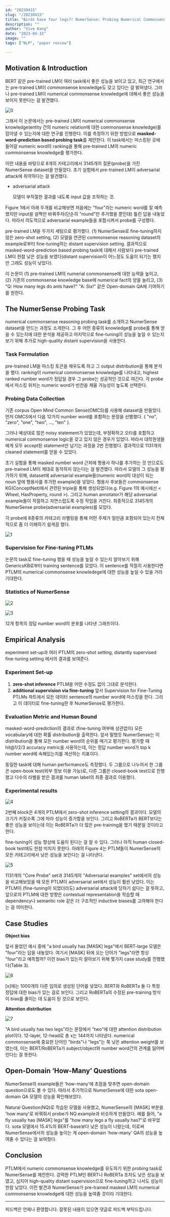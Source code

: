 ```yaml
---
id: "20230415"
slug: "/20230415"
title: "Birds have four legs?! NumerSense: Probing Numerical Commonsense Knowledge of Pre-trained Language Models"
description: ""
author: "Vive Kang"
date: "2023-04-15"
image: ""
tags: ["NLP", "paper review"]

---
```

## Motivation & Introduction

BERT 같은 pre-trained LM이 여러 task에서 좋은 성능을 보이고 있고, 최근 연구에서는 pre-trained LM이 commonsense knowledge도 갖고 있다는 걸 밝혀냈다. 그러나 pre-trained LM이 numerical commonsense knowledge에 대해서 좋은 성능을 보이지 못한다는 걸 발견했다.

![0](../blogImage/27-0.png)

그래서 이 논문에서는 pre-trained LM이 numerical commonsense knowledge(entity 간의 numeric relation에 대한 commonsense knowledge)를 잡아낼 수 있는지에 대한 연구를 진행한다. 이를 측정하기 위한 방법으로 **masked-word-prediction based probing task**를 제안한다. 이 task에서는 마스킹된 곳에 들어갈 numeric word의 ranking을 통해 pre-trained LM의 numeric commonsense knowledge를 평가한다. 

이런 내용을 바탕으로 8개의 카테고리에서 3145개의 질문(probe)을 가진 NumerSense dataset을 만들었다. 초기 실험에서 pre-trained LM이 adversarial attack에 취약하다는 걸 발견했다.

- adversarial attack
    
    모델이 부적절한 결과를 내도록 input 값을 조작하는 것.
    

Figure 1에서 아래 두개를 비교해보면 처음에는 "four"라는 numeric word를 잘 예측했지만 input을 살짝만 바꿔주자(단순히 "round"만 추가했을 뿐인데) 틀린 답을 내놓았다. 따라서 의도적으로 adversarial example들을 포함시켜서 probe를 구성했다. 

pre-trained LM을 두가지 세팅으로 평가했다. (1) NumerSense로 fine-tuning하지 않은 zero-shot setting, (2) 모델을 연관된 commonsense reasoning dataset의 example로부터 fine-tuning하는 distant supervision setting. 결과적으로 masked-word-prediction based probing task에 대해서 사람보다 pre-trained LM이 한참 낮은 성능을 보였다(distant supervision이 어느정도 도움이 되기는 했지만 그래도 성능이 낮았다). 

이 논문이 (1) pre-trained LM의 numerial commonsense에 대한 능력을 높이고, (2) 기존의 commonsense knowledge base에 numerical fact의 양을 늘리고, (3) "Q: How many legs do ants have?" "A: Six!" 같은 Open-domain QA에 기여하기를 원한다.

## The NumerSense Probing Task

numerical commonsense reasoning probing task를 소개하고 NumerSense dataset을 만드는 과정도 소개한다. 그 후 어떤 종류의 knowledge를 probe를 통해 얻을 수 있는지에 대한 분석을 제공하고 마지막으로 fine-tuning이 성능을 높일 수 있는지 보기 위해 추가로 high-quality distant supervision을 사용한다.

### Task Formulation

pre-trained LM을 마스킹 토큰을 채우도록 하고 그 output distribution을 통해 분석을 했다. ranking이 numerical commonsense knowledge를 나타내고, highest ranked number word가 정답일 경우 그 probe는 성공적인 것으로 여긴다. 각 probe에서 마스킹 위치는 numeric word가 빈칸을 채울 가능성이 높도록 선택한다.

### Probing Data Collection

기존 corpus Open Mind Common Sense(OMCS)를 사용해 dataset을 만들었다. 먼저 OMCS에서 다음 12가지 number word를 포함하는 문장을 선별했다.  \{ "no", "zero", "one", "two", ..., "ten" \}. 

그러나 예상대로 많은 noisy statement가 있었는데, 부정확하고 오타를 포함하고 numerical commonsense logic을 갖고 있지 않은 경우가 있었다. 따라서 대학원생들에게 모두 accept된 statement만 남기는 과정을 2번 진행했다. 결과적으로 1131개의 cleaned statement를 얻을 수 있었다.

초기 실험을 통해 masked number word 근처에 형용사 하나를 추가하는 것 만으로도 pre-trained LM이 제대로 동작하지 않는다는 걸 발견했다. 따라서 모델의 그 성능을 평가하기 위해, dataset에 adversarial example들(numeric word의 대상이 되는 noun 앞에 형용사를 추가한 example)을 넣었다. 형용사 후보들은 commonsense KG(ConceptNet)에서 관련된 triple을 통해 생성되었다(e.g. Figure 1의 예시에선 \< Wheel, HasProperty, round \>). 그리고 human annotator가 해당 adversarial example들이 적절하고 자연스럽도록 수정 작업을 거친다. 최종적으로 3145개의 NumerSense probe(adversarial examples)를 모았다.

각 probe에 8종류의 카테고리 라벨링을 통해 어떤 주제가 얼만큼 포함되어 있는지 전체적으로 좀 더 이해하기 쉽게끔 했다.

![1](../blogImage/27-1.png)

### Supervision for Fine-tuning PTLMs

논문의 task로 fine-tuning 했을 때 성능을 높일 수 있는지 알아보기 위해 GenericsKB로부터 training sentence를 모았다. 이 sentence를 적절히 사용한다면 PTLM의 numerical commonsense knowledege에 대한 성능을 높일 수 있을 거라 기대한다.

### Statistics of NumerSense

![2](../blogImage/27-2.png)

![3](../blogImage/27-3.png)

12개 항목의 정답 number word의 분포를 나타낸 그래프이다. 

## Empirical Analysis

experiment set-up과 여러 PTLM의 zero-shot setting, distantly supervised fine-tuning setting 에서의 결과를 보여준다. 

### Experiment Set-up

1. **zero-shot inference**
PTLM을 어떤 수정도 없이 그대로 분석한다.
2. **additional supervision via fine-tuning**
앞서 Supervision for Fine-Tuning PTLMs 파트에서 모든 데이터 sentence의 number word에 마스킹을 한다. 그리고 이 데이터로 fine-tuning한 후 NumerSense로 평가한다.

### Evaluation Metric and Human Bound

masked-word-prediction의 결과로 (fine-tuning 여부에 상관없이) 모든 vocabulary에 대한 확률 distribution을 출력한다. 앞서 말했듯 NumerSense는 이 distribution을 통해 모든 number word의 순위를 매기고 평가한다. 평가할 때 hit@1/2/3 accuracy metric을 사용하는데, 이는 정답 number word가 top k number word에 속해있는지를 계산하는 지표이다.

동일한 task에 대해 human performance도 측정했다. 두 그룹으로 나누어서 한 그룹은 open-book test(외부 정보 이용 가능)로, 다른 그룹은 closed-book test으로 진행했고 다수의 라벨을 받은 결과를 human label의 최종 결과로 이용했다.

### Experimental results

![4](../blogImage/27-4.png)

2번째 block은 4개의 PTLM에서 zero-shot inference setting의 결과이다. 모델의 크기가 커질수록 그에 따라 성능이 증가함을 보인다. 그리고 RoBERTa가 BERT보다는 좋은 성능을 보이는데 이는 RoBERTa가 더 많은 pre-training을 했기 때문일 것이라고 한다. 

fine-tuning이 성능 향상에 도움이 된다는 걸 알 수 있다. 그러나 아직 human closed-book test에도 한참 미치지 못한다. 아래의 Figure 4는 PTLM들이 NumerSense의 모든 카테고리에서 낮은 성능을 보인다는 걸 나타낸다.

![5](../blogImage/27-5.png)

1131개의 "Core Probe" set과 3145개의 "Adversarial examples" set에서의 성능을 비교해보았을 때 모든 PTLM이 adversarial set에서 성능이 훨씬 낮았다. 이는 PTLM이 (fine-tuning이 되었더라도) adversarial attack에 당하기 쉽다는 걸 뜻하고, 앞으로의 PTLM에 대한 방향은 contextual representation을 학습할 때 dependency나 semantic role 같은 더 구조적인 inductive biases를 고려해야 한다는 걸 의미한다.

## Case Studies

**Object bias**

앞서 들었던 예시 중에 "a bird usually has [MASK] legs"에서 BERT-large 모델은 "four"라는 답을 내놓았다. 여기서 [MASK] 뒤에 오는 단어가 "legs"라면 항상 "four"라고 예측할까? 이런 bias가 있는지 알아보기 위해 몇가지 case study를 진행했다(Table 3).

![6](../blogImage/27-6.png)

[x]에는 1000개의 다른 임의로 생성된 단어를 넣었다. BERT와 RoBERTa 둘 다 특정 정답에 대한 bias가 있는 걸로 보인다. 그리고 RoBERTa의 수정된 pre-training 방식이 bias를 줄이는 데 도움이 된 것으로 보인다. 

**Attention distribution**

![7](../blogImage/27-7.png)

"A bird usually has two legs"라는 문장에서 "two"에 대한 attention distribution plot이다. 12-layer, 12-head로 총 x는 144까지 나타냈다. numerical commonsense에 중요한 단어인 "birds"나 "legs"는 쭉 낮은 attention weight를 보였는데, 이는 BERT/RoBERTa가 subject/object와 number word간의 관계를 잃어버린다는 걸 뜻한다.

## Open-Domain ‘How-Many’ Questions

NumerSense의 example들은 ‘how-many’에 초점을 맞추면 open-domain question으로도 볼 수 있다. 따라서 추가적으로 NumerSense에 대한 sota open-domain QA 모델의 성능을 확인해보았다.

Natural Question(NQ)로 학습된 모델을 사용했고, NumerSense의 [MASK] 부분을 'how many'로 바꿔줘서 probe가 NQ example과 비슷하게 만들었다. 예를 들어, "a fly usually has [MASK] legs"를 "how many legs a fly usually has?"로 바꾸었다. sota 모델에서 15.4%의 BERT-base보다 낮은 성능이 나왔는데, 이로써 NumerSense에서의 성능을 높이는 게 open-domain 'how-many' QA의 성능을 높여줄 수 있다는 걸 보여줬다.

## Conclusion

PTLM에서 numeric commonsense knowledge를 유도하기 위한 probing task로 NumerSense를 제안한다. 강력한 PTLM인 BERT나 RoBERTa 조차도 낮은 성능을 보였고, 심지어 high-quality distant supervision으로 fine-tuning하고 나서도 성능이 한참 낮았다. 이런 발견과 NumerSense가 pre-trained masked LM의 numerical commonsense knowledge에 대한 성능을 높여줄 것이라 기대한다.

---

피드백은 언제나 환영합니다. 잘못된 내용이 있으면 댓글로 피드백 부탁드립니다.
